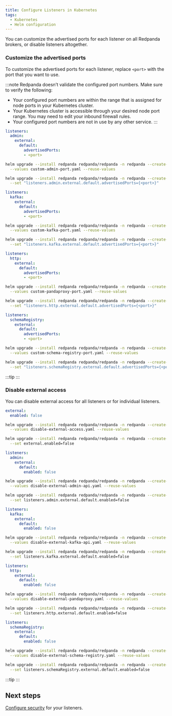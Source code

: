 ```yaml
---
title: Configure Listeners in Kubernetes
tags:
  - Kubernetes
  - Helm configuration
---
```


<head>
    <meta name="title" content="Configure Listeners in Kubernetes | Redpanda Docs"/>
    <meta name="description" content="Customize the advertised ports for each listener on all Redpanda brokers, or disable listeners altogether."/>
</head>



You can customize the advertised ports for each listener on all Redpanda brokers, or disable listeners altogether.

### Customize the advertised ports

To customize the advertised ports for each listener, replace `<port>` with the port that you want to use.

:::note
Redpanda doesn’t validate the configured port numbers. Make sure to verify the following:

- Your configured port numbers are within the range that is assigned for node ports in your Kubernetes cluster.
- Your Kubernetes cluster is accessible through your desired node port range. You may need to edit your inbound firewall rules.
- Your configured port numbers are not in use by any other service.
:::

<Tabs groupId="listeners">
<TabItem value="admin" label="Admin API" default>

  <Tabs groupId="helm-config">
  <TabItem value="values" label="--values">

  ```yaml title="custom-admin-port.yaml"
  listeners:
    admin:
      external:
        default:
          advertisedPorts:
          - <port>
  ```

  ```bash
  helm upgrade --install redpanda redpanda/redpanda -n redpanda --create-namespace \
    --values custom-admin-port.yaml --reuse-values
  ```

  </TabItem>
  <TabItem value="flags" label="--set">

  ```bash
  helm upgrade --install redpanda redpanda/redpanda -n redpanda --create-namespace \
    --set "listeners.admin.external.default.advertisedPorts={<port>}"
  ```

  </TabItem>
  </Tabs>

</TabItem>
<TabItem value="kafka" label="Kafka API">

  <Tabs groupId="helm-config">
  <TabItem value="values" label="--values">

  ```yaml title="custom-kafka-port.yaml"
  listeners:
    kafka:
      external:
        default:
          advertisedPorts:
          - <port>
  ```

  ```bash
  helm upgrade --install redpanda redpanda/redpanda -n redpanda --create-namespace \
    --values custom-kafka-port.yaml --reuse-values
  ```

  </TabItem>
  <TabItem value="flags" label="--set">

  ```bash
  helm upgrade --install redpanda redpanda/redpanda -n redpanda --create-namespace \
    --set "listeners.kafka.external.default.advertisedPorts={<port>}"
  ```

  </TabItem>
  </Tabs>

</TabItem>
<TabItem value="proxy" label="PandaProxy">

  <Tabs groupId="helm-config">
  <TabItem value="values" label="--values">

  ```yaml title="custom-pandaproxy-port.yaml"
  listeners:
    http:
      external:
        default:
          advertisedPorts:
          - <port>
  ```

  ```bash
  helm upgrade --install redpanda redpanda/redpanda -n redpanda --create-namespace \
    --values custom-pandaproxy-port.yaml --reuse-values
  ```

  </TabItem>
  <TabItem value="flags" label="--set">

  ```bash
  helm upgrade --install redpanda redpanda/redpanda -n redpanda --create-namespace \
    --set "listeners.http.external.default.advertisedPorts={<port>}"
  ```

  </TabItem>
  </Tabs>

</TabItem>
<TabItem value="schema" label="Schema Registry">

  <Tabs groupId="helm-config">
  <TabItem value="values" label="--values">

  ```yaml title="custom-schema-registry-port.yaml"
  listeners:
    schemaRegistry:
      external:
        default:
          advertisedPorts:
          - <port>
  ```

  ```bash
  helm upgrade --install redpanda redpanda/redpanda -n redpanda --create-namespace \
    --values custom-schema-registry-port.yaml --reuse-values
  ```

  </TabItem>
  <TabItem value="flags" label="--set">

  ```bash
  helm upgrade --install redpanda redpanda/redpanda -n redpanda --create-namespace \
    --set "listeners.schemaRegistry.external.default.advertisedPorts={<port>}"
  ```

  </TabItem>
  </Tabs>

</TabItem>
</Tabs>

:::tip
<ValuesYaml path="listeners"/>
:::

### Disable external access

You can disable external access for all listeners or for individual listeners.

<Tabs groupId="listeners">
<TabItem value="all" label="All listeners" default>

  <Tabs groupId="helm-config">
  <TabItem value="values" label="--values">

  ```yaml title="disable-external-access.yaml"
  external:
    enabled: false
  ```

  ```bash
  helm upgrade --install redpanda redpanda/redpanda -n redpanda --create-namespace \
    --values disable-external-access.yaml --reuse-values
  ```

  </TabItem>
  <TabItem value="flags" label="--set">

  ```bash
  helm upgrade --install redpanda redpanda/redpanda -n redpanda --create-namespace \
    --set external.enabled=false
  ```

  </TabItem>
  </Tabs>

</TabItem>
<TabItem value="admin" label="Admin API">

  <Tabs groupId="helm-config">
  <TabItem value="values" label="--values">

  ```yaml title="disable-external-admin-api.yaml"
  listeners:
    admin:
      external:
        default:
          enabled: false
  ```

  ```bash
  helm upgrade --install redpanda redpanda/redpanda -n redpanda --create-namespace \
    --values disable-external-admin-api.yaml --reuse-values
  ```

  </TabItem>
  <TabItem value="flags" label="--set">

  ```bash
  helm upgrade --install redpanda redpanda/redpanda -n redpanda --create-namespace \
    --set listeners.admin.external.default.enabled=false
  ```

  </TabItem>
  </Tabs>

</TabItem>
<TabItem value="kafka" label="Kafka API">

  <Tabs groupId="helm-config">
  <TabItem value="values" label="--values">

  ```yaml title="disable-external-kafka-api.yaml"
  listeners:
    kafka:
      external:
        default:
          enabled: false
  ```

  ```bash
  helm upgrade --install redpanda redpanda/redpanda -n redpanda --create-namespace \
    --values disable-external-kafka-api.yaml --reuse-values
  ```

  </TabItem>
  <TabItem value="flags" label="--set">

  ```bash
  helm upgrade --install redpanda redpanda/redpanda -n redpanda --create-namespace \
    --set listeners.kafka.external.default.enabled=false
  ```

  </TabItem>
  </Tabs>

</TabItem>
<TabItem value="proxy" label="PandaProxy">

  <Tabs groupId="helm-config">
  <TabItem value="values" label="--values">

  ```yaml title="disable-external-pandaproxy.yaml"
  listeners:
    http:
      external:
        default:
          enabled: false
  ```

  ```bash
  helm upgrade --install redpanda redpanda/redpanda -n redpanda --create-namespace \
    --values disable-external-pandaproxy.yaml --reuse-values
  ```

  </TabItem>
  <TabItem value="flags" label="--set">

  ```bash
  helm upgrade --install redpanda redpanda/redpanda -n redpanda --create-namespace \
    --set listeners.http.external.default.enabled=false
  ```

  </TabItem>
  </Tabs>

</TabItem>
<TabItem value="schema" label="Schema Registry">

  <Tabs groupId="helm-config">
  <TabItem value="values" label="--values">

  ```yaml title="disable-external-schema-registry.yaml"
  listeners:
    schemaRegistry:
      external:
        default:
          enabled: false
  ```

  ```bash
  helm upgrade --install redpanda redpanda/redpanda -n redpanda --create-namespace \
    --values disable-external-schema-registry.yaml --reuse-values
  ```

  </TabItem>
  <TabItem value="flags" label="--set">

  ```bash
  helm upgrade --install redpanda redpanda/redpanda -n redpanda --create-namespace \
    --set listeners.schemaRegistry.external.default.enabled=false
  ```

  </TabItem>
  </Tabs>

</TabItem>
</Tabs>

:::tip
<ValuesYaml path="listeners"/>
:::

## Next steps

[Configure security](../../security) for your listeners.